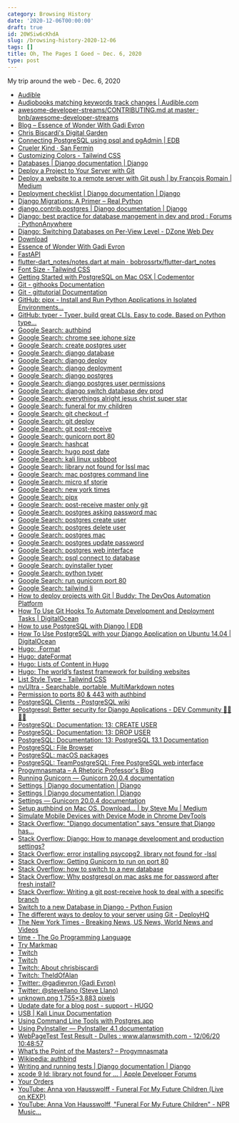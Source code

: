 ```yaml
---
category: Browsing History
date: '2020-12-06T00:00:00'
draft: true
id: 20WSiw6cKhdA
slug: /browsing-history-2020-12-06
tags: []
title: Oh, The Pages I Goed ~ Dec. 6, 2020
type: post
---
```


My trip around the web - Dec. 6, 2020

- [Audible](https://www.audible.com/)
- [Audiobooks matching keywords track changes | Audible.com](https://www.audible.com/search?keywords=track+changes&ref=a_hp_t1_header_search)
- [awesome-developer-streams/CONTRIBUTING.md at master · bnb/awesome-developer-streams](https://github.com/bnb/awesome-developer-streams/blob/master/CONTRIBUTING.md)
- [Blog – Essence of Wonder With Gadi Evron](https://essenceofwonder.com/blog-2/)
- [Chris Biscardi's Digital Garden](https://www.christopherbiscardi.com/)
- [Connecting PostgreSQL using psql and pgAdmin | EDB](https://www.enterprisedb.com/postgres-tutorials/connecting-postgresql-using-psql-and-pgadmin)
- [Crueler Kind · San Fermin](https://open.spotify.com/album/71XLVZtjVzsVGwL6VKckaf?highlight=spotify:track:6h0mHDcRBUbViG36YW0ujv)
- [Customizing Colors - Tailwind CSS](https://tailwindcss.com/docs/customizing-colors)
- [Databases | Django documentation | Django](https://docs.djangoproject.com/en/3.1/ref/databases/#postgresql-notes)
- [Deploy a Project to Your Server with Git](https://daveceddia.com/deploy-git-repo-to-server/)
- [Deploy a website to a remote server with Git push | by François Romain | Medium](https://medium.com/@francoisromain/vps-deploy-with-git-fea605f1303b)
- [Deployment checklist | Django documentation | Django](https://docs.djangoproject.com/en/3.1/howto/deployment/checklist/)
- [Django Migrations: A Primer – Real Python](https://realpython.com/django-migrations-a-primer/)
- [django.contrib.postgres | Django documentation | Django](https://docs.djangoproject.com/en/3.1/ref/contrib/postgres/)
- [Django: best practice for database mangement in dev and prod : Forums : PythonAnywhere](https://www.pythonanywhere.com/forums/topic/13438/)
- [Django: Switching Databases on Per-View Level - DZone Web Dev](https://dzone.com/articles/django-switching-databases)
- [Download](https://www.pgadmin.org/download/)
- [Essence of Wonder With Gadi Evron](https://essenceofwonder.com/)
- [FastAPI](https://fastapi.tiangolo.com/)
- [flutter-dart_notes/notes.dart at main · bobrossrtx/flutter-dart_notes](https://github.com/bobrossrtx/flutter-dart_notes/blob/main/notes.dart)
- [Font Size - Tailwind CSS](https://tailwindcss.com/docs/font-size)
- [Getting Started with PostgreSQL on Mac OSX | Codementor](https://www.codementor.io/@engineerapart/getting-started-with-postgresql-on-mac-osx-are8jcopb)
- [Git - githooks Documentation](https://git-scm.com/docs/githooks)
- [Git - gittutorial Documentation](https://git-scm.com/docs/gittutorial/2.8.6)
- [GitHub: pipx - Install and Run Python Applications in Isolated Environments...](https://github.com/pipxproject/pipx)
- [GitHub: typer - Typer, build great CLIs. Easy to code. Based on Python type...](https://github.com/tiangolo/typer)
- [Google Search: authbind](https://www.google.com/search?client=safari&rls=en&q=authbind&ie=UTF-8&oe=UTF-8)
- [Google Search: chrome see iphone size](https://www.google.com/search?client=safari&rls=en&q=chrome+see+iphone+size&ie=UTF-8&oe=UTF-8)
- [Google Search: create postgres user](https://www.google.com/search?client=safari&rls=en&q=create+postgres+user&ie=UTF-8&oe=UTF-8)
- [Google Search: django database](https://www.google.com/search?client=safari&rls=en&q=django+database&ie=UTF-8&oe=UTF-8)
- [Google Search: django deploy](https://www.google.com/search?client=safari&rls=en&q=django+deploy&ie=UTF-8&oe=UTF-8)
- [Google Search: django deployment](https://www.google.com/search?client=safari&rls=en&q=django+deployment&ie=UTF-8&oe=UTF-8)
- [Google Search: django postgres](https://www.google.com/search?client=safari&rls=en&q=django+postgres&ie=UTF-8&oe=UTF-8)
- [Google Search: django postgres user permissions](https://www.google.com/search?client=safari&rls=en&q=django+postgres+user+permissions&ie=UTF-8&oe=UTF-8)
- [Google Search: django switch database dev prod](https://www.google.com/search?client=safari&rls=en&q=django+switch+database+dev+prod&ie=UTF-8&oe=UTF-8)
- [Google Search: everythings alright jesus christ super star](https://www.google.com/search?client=safari&rls=en&q=everythings+alright+jesus+christ+super+star&ie=UTF-8&oe=UTF-8)
- [Google Search: funeral for my children](https://www.google.com/search?client=safari&rls=en&q=funeral+for+my+children&ie=UTF-8&oe=UTF-8)
- [Google Search: git checkout -f](https://www.google.com/search?client=safari&rls=en&q=git+checkout+-f&ie=UTF-8&oe=UTF-8)
- [Google Search: git deploy](https://www.google.com/search?client=safari&rls=en&q=git+deploy&ie=UTF-8&oe=UTF-8)
- [Google Search: git post-receive](https://www.google.com/search?client=safari&rls=en&q=git+post-receive&ie=UTF-8&oe=UTF-8)
- [Google Search: gunicorn port 80](https://www.google.com/search?client=safari&rls=en&q=gunicorn+port+80&ie=UTF-8&oe=UTF-8)
- [Google Search: hashcat](https://www.google.com/search?client=safari&rls=en&q=hashcat&ie=UTF-8&oe=UTF-8)
- [Google Search: hugo post date](https://www.google.com/search?client=safari&rls=en&q=hugo+post+date&ie=UTF-8&oe=UTF-8)
- [Google Search: kali linux usbboot](https://www.google.com/search?client=safari&rls=en&q=kali+linux+usbboot&ie=UTF-8&oe=UTF-8)
- [Google Search: library not found for lssl mac](https://www.google.com/search?newwindow=1&client=safari&rls=en&ei=N5rNX9mYCu6H5wLRz7LwBA&q=library+not+found+for+lssl+mac&oq=library+not+found+for+lssl&gs_lcp=CgZwc3ktYWIQARgCMgIIADICCAAyBAgAEEMyBAgAEB46BAgAEEdQoNsBWPyPAmCUpAJoBHACeACAAV2IAfcCkgEBNZgBAKABAaoBB2d3cy13aXrIAQjAAQE&sclient=psy-ab)
- [Google Search: mac postgres command line](https://www.google.com/search?client=safari&rls=en&q=mac+postgres+command+line&ie=UTF-8&oe=UTF-8)
- [Google Search: micro sf storie](https://www.google.com/search?client=safari&rls=en&q=micro+sf+storie&ie=UTF-8&oe=UTF-8)
- [Google Search: new york times](https://www.google.com/search?client=safari&rls=en&q=new+york+times&ie=UTF-8&oe=UTF-8)
- [Google Search: pipx](https://www.google.com/search?client=safari&rls=en&q=pipx&ie=UTF-8&oe=UTF-8)
- [Google Search: post-receive master only git](https://www.google.com/search?client=safari&rls=en&q=post-receive+master+only+git&ie=UTF-8&oe=UTF-8)
- [Google Search: postgres asking password mac](https://www.google.com/search?client=safari&rls=en&q=postgres+asking+password+mac&ie=UTF-8&oe=UTF-8)
- [Google Search: postgres create user](https://www.google.com/search?client=safari&rls=en&q=postgres+create+user&ie=UTF-8&oe=UTF-8)
- [Google Search: postgres delete user](https://www.google.com/search?client=safari&rls=en&q=postgres+delete+user&ie=UTF-8&oe=UTF-8)
- [Google Search: postgres mac](https://www.google.com/search?newwindow=1&client=safari&rls=en&ei=BT7NX7ydEcyxggeb5qGIAQ&q=postgres+mac&oq=postgres+mac&gs_lcp=CgZwc3ktYWIQAzIFCAAQkQIyBQgAEJECMgIIADICCAAyAggAMgIIADICCAAyAggAMgIIADICCAA6BAgAEEc6BAgAEA06BAgAEAo6BggAEAcQHlDfLViuX2C9YWgAcAJ4AIABiwGIAbIGkgEDMS42mAEAoAEBqgEHZ3dzLXdpesgBCMABAQ&sclient=psy-ab&ved=0ahUKEwj8s_D8l7rtAhXMmOAKHRtzCBEQ4dUDCAw&uact=5)
- [Google Search: postgres update password](https://www.google.com/search?client=safari&rls=en&q=postgres+update+password&ie=UTF-8&oe=UTF-8)
- [Google Search: postgres web interface](https://www.google.com/search?client=safari&rls=en&q=postgres+web+interface&ie=UTF-8&oe=UTF-8)
- [Google Search: psql connect to database](https://www.google.com/search?client=safari&rls=en&q=psql+connect+to+database&ie=UTF-8&oe=UTF-8)
- [Google Search: pyinstaller typer](https://www.google.com/search?newwindow=1&client=safari&rls=en&ei=05bNX8WDDaPy5gLvqoOgCg&q=pyinstaller+typer&oq=pyinstaller+typer&gs_lcp=CgZwc3ktYWIQAzIFCAAQzQIyBQgAEM0CMgUIABDNAjIFCAAQzQIyBQgAEM0COgQIABBHOgcIABDJAxBDOgQIABBDOgIIADoFCAAQyQM6BggAEBYQHjoICAAQFhAKEB5QpRRY0Rhgmx1oAHACeACAAYYBiAGwBJIBAzUuMZgBAKABAaoBB2d3cy13aXrIAQjAAQE&sclient=psy-ab&ved=0ahUKEwiFuaHV7LrtAhUjuVkKHW_VAKQQ4dUDCAw&uact=5)
- [Google Search: python typer](https://www.google.com/search?client=safari&rls=en&q=python+typer&ie=UTF-8&oe=UTF-8)
- [Google Search: run gunicorn port 80](https://www.google.com/search?client=safari&rls=en&q=run+gunicorn+port+80&ie=UTF-8&oe=UTF-8)
- [Google Search: tailwind li](https://www.google.com/search?newwindow=1&client=safari&rls=en&ei=8mzMX7W4Msu05gL6g6_oAw&q=tailwind+li+&oq=tailwind+li+&gs_lcp=CgZwc3ktYWIQAzIJCAAQyQMQFhAeOgQIABBHOgoIABCxAxDJAxBDOgQIABBDOgcIABCxAxBDOggIABDJAxCRAjoFCAAQkQI6AggAUOcYWLUfYPQhaABwAngAgAHNAogByQeSAQcxLjAuMi4xmAEAoAEBqgEHZ3dzLXdpesgBCMABAQ&sclient=psy-ab&ved=0ahUKEwi1-bDL0LjtAhVLmlkKHfrBCz0Q4dUDCAw&uact=5)
- [How to deploy projects with Git | Buddy: The DevOps Automation Platform](https://buddy.works/blog/how-deploy-projects-with-git)
- [How To Use Git Hooks To Automate Development and Deployment Tasks | DigitalOcean](https://www.digitalocean.com/community/tutorials/how-to-use-git-hooks-to-automate-development-and-deployment-tasks)
- [How to use PostgreSQL with Django | EDB](https://www.enterprisedb.com/postgres-tutorials/how-use-postgresql-django)
- [How To Use PostgreSQL with your Django Application on Ubuntu 14.04 | DigitalOcean](https://www.digitalocean.com/community/tutorials/how-to-use-postgresql-with-your-django-application-on-ubuntu-14-04)
- [Hugo: .Format](https://gohugo.io/functions/format/)
- [Hugo: dateFormat](https://gohugo.io/functions/dateformat/)
- [Hugo: Lists of Content in Hugo](https://gohugo.io/templates/lists/)
- [Hugo: The world’s fastest framework for building websites](https://gohugo.io/)
- [List Style Type - Tailwind CSS](https://tailwindcss.com/docs/list-style-type)
- [nvUltra - Searchable, portable, MultiMarkdown notes](https://nvultra.com/)
- [Permission to ports 80 & 443 with authbind](https://www.mwells.org/coding/2016/authbind-port-80-443/)
- [PostgreSQL Clients - PostgreSQL wiki](https://wiki.postgresql.org/wiki/PostgreSQL_Clients)
- [Postgresql: Better security for Django Applications - DEV Community 👩‍💻👨‍💻](https://dev.to/matthewhegarty/postgresql-better-security-for-django-applications-3c7m)
- [PostgreSQL: Documentation: 13: CREATE USER](https://www.postgresql.org/docs/13/sql-createuser.html)
- [PostgreSQL: Documentation: 13: DROP USER](https://www.postgresql.org/docs/13/sql-dropuser.html)
- [PostgreSQL: Documentation: 13: PostgreSQL 13.1 Documentation](https://www.postgresql.org/docs/13/index.html)
- [PostgreSQL: File Browser](https://www.postgresql.org/ftp/pgadmin/pgadmin4/v4.28/macos/)
- [PostgreSQL: macOS packages](https://www.postgresql.org/download/macosx/)
- [PostgreSQL: TeamPostgreSQL: Free PostgreSQL web interface](https://www.postgresql.org/about/news/teampostgresql-free-postgresql-web-interface-1396/)
- [Progymnasmata – A Rhetoric Professor's Blog](https://stevellano.com/)
- [Running Gunicorn — Gunicorn 20.0.4 documentation](https://docs.gunicorn.org/en/stable/run.html)
- [Settings | Django documentation | Django](https://docs.djangoproject.com/en/3.1/ref/settings/#databases)
- [Settings | Django documentation | Django](https://docs.djangoproject.com/en/3.1/ref/settings/#std:setting-DATABASES)
- [Settings — Gunicorn 20.0.4 documentation](https://docs.gunicorn.org/en/stable/settings.html)
- [Setup authbind on Mac OS. Download… | by Steve Mu | Medium](https://medium.com/@steve.mu.dev/setup-authbind-on-mac-os-6aee72cb828)
- [Simulate Mobile Devices with Device Mode in Chrome DevTools](https://developers.google.com/web/tools/chrome-devtools/device-mode)
- [Stack Overflow: "Django documentation" says "ensure that Django has...](https://stackoverflow.com/questions/13337571/django-documentation-says-ensure-that-django-has-permission-to-create-and-alt)
- [Stack Overflow: Django: How to manage development and production settings?](https://stackoverflow.com/questions/10664244/django-how-to-manage-development-and-production-settings)
- [Stack Overflow: error installing psycopg2, library not found for -lssl](https://stackoverflow.com/questions/26288042/error-installing-psycopg2-library-not-found-for-lssl)
- [Stack Overflow: Getting Gunicorn to run on port 80](https://stackoverflow.com/questions/16225872/getting-gunicorn-to-run-on-port-80)
- [Stack Overflow: how to switch to a new database](https://stackoverflow.com/questions/38067164/how-to-switch-to-a-new-database)
- [Stack Overflow: Why postgresql on mac asks me for password after fresh install?](https://stackoverflow.com/questions/46781471/why-postgresql-on-mac-asks-me-for-password-after-fresh-install)
- [Stack Overflow: Writing a git post-receive hook to deal with a specific branch](https://stackoverflow.com/questions/7351551/writing-a-git-post-receive-hook-to-deal-with-a-specific-branch)
- [Switch to a new Database in Django - Python Fusion](https://pythonfusion.com/switch-database-django/)
- [The different ways to deploy to your server using Git - DeployHQ](https://www.deployhq.com/git/deploy-websites-with-git)
- [The New York Times - Breaking News, US News, World News and Videos](https://www.nytimes.com/)
- [time - The Go Programming Language](https://golang.org/pkg/time/)
- [Try Markmap](https://markmap.js.org/repl/)
- [Twitch](https://clips.twitch.tv/create)
- [Twitch](https://www.twitch.tv/)
- [Twitch: About chrisbiscardi](https://www.twitch.tv/chrisbiscardi/about)
- [Twitch: TheIdOfAlan](https://www.twitch.tv/theidofalan)
- [Twitter: @gadievron (Gadi Evron)](https://twitter.com/gadievron)
- [Twitter: @stevellano (Steve Llano)](https://twitter.com/stevellano)
- [unknown.png 1,755×3,883 pixels](https://cdn.discordapp.com/attachments/641445658456358922/785089047055564810/unknown.png)
- [Update date for a blog post - support - HUGO](https://discourse.gohugo.io/t/update-date-for-a-blog-post/8041/5)
- [USB | Kali Linux Documentation](https://www.kali.org/docs/usb/)
- [Using Command Line Tools with Postgres.app](https://postgresapp.com/documentation/cli-tools.html)
- [Using PyInstaller — PyInstaller 4.1 documentation](https://pyinstaller.readthedocs.io/en/stable/usage.html)
- [WebPageTest Test Result - Dulles : www.alanwsmith.com - 12/06/20 10:48:57](https://www.webpagetest.org/result/201206_DiES_9cdb7007d703e483f3e10ae2380ef8c8/)
- [What’s the Point of the Masters? – Progymnasmata](https://stevellano.com/ogymnasmata-net-2010-02-whats-point-of-masters-html/)
- [Wikipedia: authbind](https://en.wikipedia.org/wiki/Authbind)
- [Writing and running tests | Django documentation | Django](https://docs.djangoproject.com/en/3.1/topics/testing/overview/#the-test-database)
- [xcode 9 ld: library not found for … | Apple Developer Forums](https://developer.apple.com/forums/thread/88451)
- [Your Orders](https://www.amazon.com/gp/your-account/order-history/ref=ppx_yo_dt_b_search?opt=ab&search=logitech)
- [YouTube: Anna von Hausswolff - Funeral For My Future Children (Live on KEXP)](https://www.youtube.com/watch?v=3iS8QguVecQ)
- [YouTube: Anna Von Hausswolff, "Funeral For My Future Children" - NPR Music...](https://www.youtube.com/watch?v=n8YhnF0ng4c)